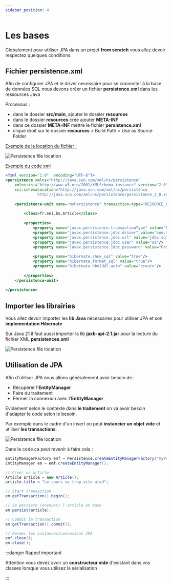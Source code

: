 ```yaml
---
sidebar_position: 4
---
```


# Les bases

Globalement pour utiliser JPA dans un projet **from scratch** vous allez devoir respectez quelques conditions.

## Fichier persistence.xml

Afin de configurer JPA et le driver necessaire pour se connecter à la base de données SQL nous devons créer un fichier **persistence.xml** dans les ressources Java

Processus :

- dans le dossier **src/main**, ajouter le dossier **resources**
- dans le dossier **resources** crée ajouter **META-INF**
- dans ce dossier **META-INF** mettre le fichier **persistence.xml**
- clique droit sur le dossier **resources** > Build Path > Use as Source Folder

<u>Exemple de la location du fichier :</u>

![Persistence file location](img/persistence.png)

<u>Exemple du code xml </u>

```xml
<?xml version="1.0"  encoding="UTF-8"?>
<persistence xmlns="http://java.sun.com/xml/ns/persistence"
	xmlns:xsi="http://www.w3.org/2001/XMLSchema-instance" version="2.0"
	xsi:schemaLocation="http://java.sun.com/xml/ns/persistence
              http://java.sun.com/xml/ns/persistence/persistence_2_0.xsd">
	
	<persistence-unit name="myPersistence" transaction-type="RESOURCE_LOCAL">
	
		<class>fr.eni.bo.Article</class>
		
		<properties>
		    <property name="javax.persistence.transactionType" value="RESOURCE_LOCAL"/>
			<property name="javax.persistence.jdbc.driver" value="com.microsoft.sqlserver.jdbc.SQLServerDriver"/>
			<property name="javax.persistence.jdbc.url" value="jdbc:sqlserver://localhost:1433;databaseName=DB_Demo;trustServerCertificate=true"/>
			<property name="javax.persistence.jdbc.user" value="sa"/>
			<property name="javax.persistence.jdbc.password" value="Pa$$w0rd"/>
			
			<property name="hibernate.show_sql" value="true"/>
			<property name="hibernate.format_sql" value="true"/>
			<property name="hibernate.hbm2ddl.auto" value="create"/>
			
		</properties>
	</persistence-unit>
	
</persistence>
```

## Importer les librairies

Vous allez devoir importer les **lib Java** nécessaires pour utiliser JPA et son **implementation Hibernate**

Sur Java 21 il faut aussi importer la lib **jaxb-api-2.1.jar** pour la lecture du fichier XML **persistences.xml**

![Persistence file location](img/lib-jar.png)

## Utilisation de JPA

Afin d'utiliser JPA nous allons généralement avoir besoin de :
- Récupérer l'**EntityManager**
- Faire du traitement
- Fermer la connexion avec l'**EntityManager**

Evidement selon le contexte dans **le traitement** on va avoir besoin d'adapter le code selon le besoin.

Par exemple dans le cadre d'un insert on peut **instancier un objet vide** et utiliser **les transactions**.


![Persistence file location](img/ex_sequence_insert_article.png)

Dans le code ca peut revenir à faire cela : 

```java
EntityManagerFactory emf = Persistence.createEntityManagerFactory("myPersistence");
EntityManager em = emf.createEntityManager();

// Creer un article
Article article = new Article();
article.title = "Le cours va trop vite aled";

// Start transaction
em.getTransaction().begin();

// Je persiste (envoyer) l'article en base
em.persist(article);

// Commit la transaction
em.getTransaction().commit();

// Fermer les instances/connexions JPA
emf.close();
em.close();
```

:::danger Rappel important

Attention vous devez avoir un **constructeur vide** d'existant dans vos classes lorsque vous utilisez la sérialisation

:::